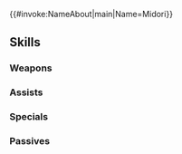 {{#invoke:NameAbout|main|Name=Midori}}{{HeroPage Tabs}}
{{Hero Infobox
|Name=Midori
|Title=Reliable Chemist
|WeaponType=Red Bow
|Origin=Fire Emblem Fates
|Gender=Female
|MoveType=Infantry
|actorJP=高野麻里佳
|actorEN=Sarah Blandy
|artist=みく郎
|additionDate=April 7, 2020
|releaseDate=April 8, 2020
|randomStartTime=2020-05-08T07:00:00Z
|poolDate=April 30, 2020
|poolRarities=5
|TagID=ミドリコ
|InternalID=507
|Properties=specRate_202302
|cv1=11
|cv2=6900600
|description=Daughter of the stalwart Hoshidan ninja Kaze. An expert when it comes to crafting balms and poultices from medicinal herbs. Appears in Fire Emblem Fates.
}}
{{Stats Page
|Lv1HP=17|Lv1ATK=11|Lv1SPD=6|Lv1DEF=10|Lv1RES=4
|GRHP=55|GRATK=70|GRSPD=55|GRDEF=55|GRRES=40
}}
==Skills==
===Weapons===
{{Weapons Table
|weapon1=Iron Bow
|weapon1Default=1
|weapon1Unlock=1
|weapon2=Steel Bow
|weapon2Default=2
|weapon2Unlock=2
|weapon3=Spendthrift Bow
|weapon3Default=4
|weapon3Unlock=3
|weapon4=Spendthrift Bow+
|weapon4Default=5
|weapon4Unlock=5
|weapon5=Lucky Bow
|weapon5Default=
|weapon5Unlock=5
}}
===Assists===
{{Assists Table
|assist1=Rally Defense
|assist1Default=4
|assist1Unlock=3
|assist2=Rally Atk/Def
|assist2Default=
|assist2Unlock=4
|assist3=Rally Atk/Def+
|assist3Default=
|assist3Unlock=5
}}
===Specials===
{{Specials Table
}}
===Passives===
{{Passives Table
|passiveA1=Close Foil
|passiveA1Unlock=5
|passiveB1=Chill Atk 1
|passiveB2=Chill Atk 2
|passiveB3=Chill Atk 3
|passiveB1Unlock=1
|passiveB2Unlock=2
|passiveB3Unlock=4
}}
{{Heroes Navbox}}